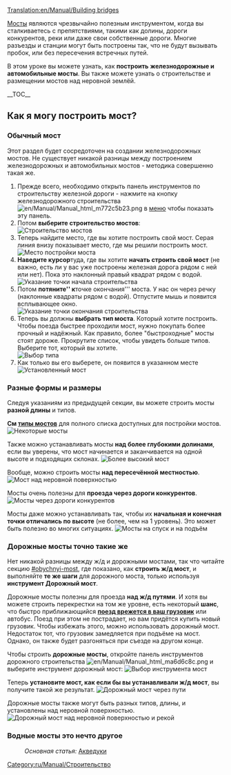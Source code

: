 [[Translation:en/Manual/Building bridges]]
{{ru/Manual/Tutorial/Учебник}}

[[ru/Manual/Мосты|Мосты]] являются чрезвычайно полезным инструментом, когда вы сталкиваетесь с препятствиями, такими как долины, дороги конкурентов, реки или даже свои собственные дороги. Многие разъезды и станции  могут быть построены так, что не будут вызывать пробок, или без пересечения встречных путей.

<!-- search engine help -->
В этом уроке вы можете узнать, как '''построить''' '''железнодорожные и автомобильные мосты'''. Вы также можете узнать о строительстве и размещении мостов над неровной землёй.

__TOC__
== Как я могу построить мост? ==

=== Обычный мост ===
Этот раздел будет сосредоточен на создании железнодорожных мостов. Не существует никакой разницы между построением железнодорожных и автомобильных мостов - методика совершенно такая же.

# Прежде всего, необходимо открыть панель инструментов по строительству железной дороги - нажмите на кнопку железнодорожного строительства [[File:en/Manual/Manual html m772c5b23.png]] в [[ru/Manual/Интерфейс игры#panel-upravleniia|меню]] чтобы показать эту панель.
# Потом '''выберите строительство мостов''':<br/>[[File:en/Manual/BridgeTut1.png|none|frame|Строительство мостов]]
# Теперь найдите место, где вы хотите построить свой мост. Серая линия внизу показывает место, где мы решили построить мост.<br/>[[File:en/Manual/BridgeTut2.png|none|frame|Место постройки моста]]
# '''Наведите курсор '''туда, где вы хотите '''начать строить свой мост''' (не важно, есть ли у вас уже построены железная дорога рядом с ней или нет). Пока это наклонный правый квадрат рядом с водой.<br/>[[File:en/Manual/BridgeTut3.png|none|frame|Указание точки начала строительства]]
# Потом '''потяните'' к '''точке окончания''' моста. У нас он через речку (наклонные квадраты рядом с водой). Отпустите мышь и появится всплывающее окно.<br/>[[File:en/Manual/BridgeTut4.png|none|frame|Указание точки окончания строительства ]]
# Теперь вы должны '''выбрать тип моста'''. Который хотите построить. Чтобы поезда быстрее проходили мост, нужно покупать более прочный и надёжный. Как правило, более "быстроходные" мосты стоят дороже. Прокрутите список, чтобы увидеть больше типов. Выберите тот, который вы хотите.<br/>[[File:en/Manual/BridgeTut5.png|none|frame|Выбор типа]]
# Как только вы его выберете, он появится в указанном месте<br/>[[File:en/Manual/BridgeTut6.png|none|frame|Установленный мост]]

=== Разные формы и размеры ===
Следуя указаниям из предыдущей секции, вы можете строить мосты '''разной длины''' и типов.

'''См [[en/Manual/Base Set/Bridge types|типы мостов]]''' для полного списка доступных для постройки мостов.
[[File:en/Manual/BridgeTut7.png|none|frame|Некоторые мосты]]

Также можно устанавливать мосты '''над более глубокими долинами''', если вы уверены, что мост начинается и заканчивается на одной высоте и подходящих склонах.
[[File:en/Manual/BridgeTut8.png|none|frame|Более высокий мост]]

Вообще, можно строить мосты '''над пересечённой местностью'''.
[[File:en/Manual/BridgeTut11.png|none|frame|Мост над неровной поверхностью]]

Мосты очень полезны для '''проезда через дороги конкурентов'''.
[[File:en/Manual/BridgeTut10.png|none|frame|Мосты через дороги конкурентов]]

Мосты даже можно устанавливать так, чтобы их '''начальная и конечная точки отличались по высоте''' (не более, чем на 1 уровень). Это может быть полезно во многих ситуациях.
[[File:en/Manual/BridgeTut9.png|none|frame|Мосты на спуск и на подъём]]

=== Дорожные мосты точно такие же ===
Нет никакой разницы между ж/д и дорожными мостами, так что читайте секцию [[#obychnyi-most]], где показано, как '''строить ж/д мост''', и выполняйте '''те же шаги''' для дорожного моста, только используя '''инструмент Дорожный мост'''.

Дорожные мосты полезны для проезда '''над ж/д путями'''. И хотя вы можете строить перекрестки на том же уровне, есть некоторый '''шанс''', что быстро приближающийся '''[[ru/Manual/Поезда#katastrofy|поезд врежется в ваш грузовик]]''' или автобус. Поезд при этом не пострадает, но вам придётся купить новый грузовик. Чтобы избежать этого, можно использовать дорожный мост. Недостаток тот, что грузовик замедляется при подъёме на мост. Однако, он также будет разгоняться при съезде на другом конце.

Чтобы строить '''дорожные мосты''', откройте панель инструментов дорожного строительства [[File:en/Manual/Manual html ma6d6c8c.png]] и выберите инструмент дорожный мост:
[[File:en/Manual/BridgeTut14.png|none|frame|Выбор инструмента мост]]

Теперь '''установите мост, как если бы вы устанавливали ж/д мост''', вы получите такой же результат.
[[File:en/Manual/BridgeTut12.png|none|frame|Дорожный мост через пути]]

Дорожные мосты также могут быть разных типов, длины, и установлены над неровной поверхностью.
[[File:en/Manual/BridgeTut13.png|none|frame|Дорожный мост над неровной поверхностью и рекой]]

=== Водные мосты это нечто другое ===
:''Основная статья:'' [[ru/Manual/Строительство водоканалов#akveduki|Акведуки]]

[[Category:ru/Manual/Строительство]]